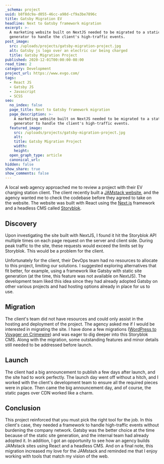 ```yaml
---
_schema: project
uuid: b8f8dc9a-d055-46cc-a98d-cf9a3be7896c
title: Gatsby Migration EV
headline: Next to Gatsby framework migration
excerpt: >-
  A marketing website built on NextJS needed to be migrated to a static site
  generator to handle the client's high-traffic events.
post_image:
  src: /uploads/projects/gatsby-migration-project.jpg
  alt: Gatsby js logo over an electric car being charged
  title: Gatsby Migration Project
published: 2020-12-01T00:00:00-08:00
read_time: 2
category: Development
project_url: https://www.evgo.com/
tags:
  - React JS
  - Gatsby JS
  - Javascript
  - SCSS
seo:
  no_index: false
  page_title: Next to Gatsby framework migration
  page_description: >-
    A marketing website built on NextJS needed to be migrated to a static site
    generator to handle the client's high-traffic events.
  featured_image:
    src: /uploads/projects/gatsby-migration-project.jpg
    alt:
    title: Gatsby Migration Project
    width:
    height:
  open_graph_type: article
  canonical_url:
hidden: false
show_share: true
show_comments: false
---
```

A local web agency approached me to review a project with their EV charging station client. The client recently built a [JAMstack website](https://jamstack.org/what-is-jamstack/), and the agency wanted me to check the codebase before they agreed to take on the website. The website was built with React using the [Next.js](https://nextjs.org/) framework and a headless CMS called [Storyblok](https://www.storyblok.com/).

## Discovery

Upon investigating the site built with NextJS, I found it hit the Storyblok API multiple times on each page request on the server and client side. During peak traffic to the site, these requests would exceed the limits set by Storyblok. This would be a problem for the client.

Unfortunately for the client, their DevOps team had no resources to allocate to this project, limiting our solutions. I suggested exploring alternatives that fit better, for example, using a framework like Gatsby with static site generation (at the time, this feature was not available on NextJS). The development team liked this idea since they had already adopted Gatsby on other various projects and had hosting options already in place for us to use.

## Migration

The client's team did not have resources and could only assist in the hosting and deployment of the project. The agency asked me if I would be interested in migrating the site. I have done a few migrations ([WordPress to Voyager on Crimewire](/projects/crimewire/)) and was eager to dig deeper into this Storyblok CMS. Along with the migration, some outstanding features and minor details still needed to be addressed before launch.

## Launch

The client had a big announcement to publish a few days after launch, and the site had to work perfectly. The launch day went off without a hitch, and I worked with the client's development team to ensure all the required pieces were in place. Then came the big announcement day, and of course, the static pages over CDN worked like a charm.

## Conclusion

This project reinforced that you must pick the right tool for the job. In this client's case, they needed a framework to handle high-traffic events without burdening the company network. Gatsby was the better choice at the time because of the static site generation, and the internal team had already adopted it. In addition, I got an opportunity to see how an agency builds JAMstack sites using React and a headless CMS. And on a final note, this migration increased my love for the JAMstack and reminded me that I enjoy working with tools that match my vision of the web.